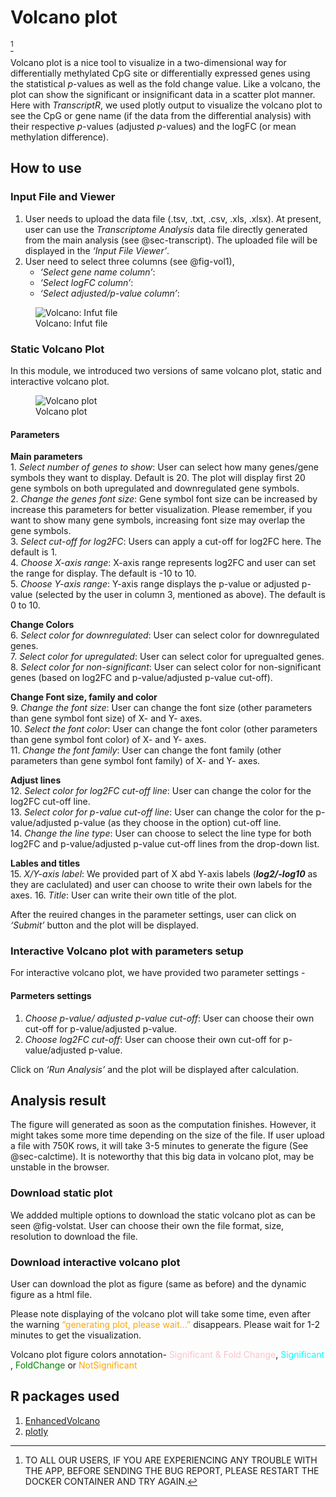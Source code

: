 
# Volcano plot {#sec-volcano}
^[TO ALL OUR USERS, IF YOU ARE EXPERIENCING ANY TROUBLE WITH THE APP, BEFORE SENDING THE BUG REPORT, PLEASE RESTART THE DOCKER CONTAINER AND TRY AGAIN.]

Volcano plot is a nice tool to visualize in a two-dimensional way for differentially methylated CpG site or differentially expressed genes using the statistical *p*-values as well as the fold change value. Like a volcano, the plot can show the significant or insignificant data in a scatter plot manner.
Here with *TranscriptR*, we used plotly output to visualize the volcano plot to see the CpG or gene name (if the data from the differential analysis) with their respective *p*-values (adjusted *p*-values) and the logFC (or mean methylation difference).

## How to use
### Input File and Viewer
1. User needs to upload the data file (.tsv, .txt, .csv, .xls, .xlsx). At present, user can use the *Transcriptome Analysis* data file directly generated from the main analysis (see @sec-transcript). The uploaded file will be displayed in the *'Input File Viewer'*.
2. User need to select three columns (see @fig-vol1),
    - *'Select gene name column'*:
    - *'Select logFC column'*:
    - *'Select adjusted/p-value column'*:

![Volcano: Infut file](images/volcano/volcano1.png){#fig-vol1}

### Static Volcano Plot
In this module, we introduced two versions of same volcano plot, static and interactive volcano plot. 

![Volcano plot](images/volcano/volcano2.png){#fig-volstat}

#### Parameters 
**Main parameters** \
1. *Select number of genes to show*: User can select how many genes/gene symbols they want to display. Default is 20. The plot will display first 20 gene symbols on both upregulated and downregulated gene symbols. \
2. *Change the genes font size*: Gene symbol font size can be increased by increase this parameters for better visualization. Please remember, if you want to show many gene symbols, increasing font size may overlap the gene symbols. \
3. *Select cut-off for log2FC*: Users can apply a cut-off for log2FC here. The default is 1. \
4. *Choose X-axis range*: X-axis range represents log2FC and user can set the range for display. The default is -10 to 10. \
5. *Choose Y-axis range*: Y-axis range displays the p-value or adjusted p-value (selected by the user in column 3, mentioned as above). The default is 0 to 10.

**Change Colors** \
6. *Select color for downregulated*: User can select color for downregulated genes. \
7. *Select color for upregulated*: User can select color for upregualted genes. \
8. *Select color for non-significant*: User can select color for non-significant genes (based on log2FC and p-value/adjusted p-value cut-off).

**Change Font size, family and color** \
9. *Change the font size*: User can change the font size (other parameters than gene symbol font size) of X- and Y- axes. \
10. *Select the font color*: User can change the font color (other parameters than gene symbol font color) of X- and Y- axes. \
11. *Change the font family*: User can change the font family (other parameters than gene symbol font family) of X- and Y- axes.

**Adjust lines** \
12. *Select color for log2FC cut-off line*: User can change the color for the log2FC cut-off line. \
13. *Select color for p-value cut-off line*: User can change the color for the p-value/adjusted p-value (as they choose in the option) cut-off line. \
14. *Change the line type*: User can choose to select the line type for both log2FC and p-value/adjusted p-value cut-off lines from the drop-down list.

**Lables and titles** \
15. *X/Y-axis label*: We provided part of X abd Y-axis labels (***log2/-log10*** as they are caclulated) and user can choose to write their own labels for the axes.
16. *Title*: User can write their own title of the plot.

After the reuired changes in the parameter settings, user can click on *'Submit'* button and the plot will be displayed.

### Interactive Volcano plot with parameters setup
For interactive volcano plot, we have provided two parameter settings - 

#### Parmeters settings
1. *Choose p-value/ adjusted p-value cut-off*: User can choose their own cut-off for p-value/adjusted p-value.
2. *Choose log2FC cut-off*: User can choose their own cut-off for p-value/adjusted p-value.

Click on *'Run Analysis'* and the plot will be displayed after calculation.

## Analysis result
The figure will generated as soon as the computation finishes. However, it might takes some more time depending on the size of the file. If user upload a file with 750K rows, it will take 3-5 minutes to generate the figure (See @sec-calctime). It is noteworthy that this big data in volcano plot, may be unstable in the browser.

### Download static plot
We addded multiple options to download the static volcano plot as can be seen @fig-volstat. User can choose their own the file format, size, resolution to download the file.

### Download interactive volcano plot
User can download the plot as figure (same as before) and the dynamic figure as a html file.

::: {.callout-note}
Please note displaying of the volcano plot will take some time, even after the warning ["generating plot, please wait..."]{style="color: orange;"} \textcolor{orange}{"generating plot, please wait..."} disappears. Please wait for 1-2 minutes to get the visualization. 
:::



::: {.callout-tip}
Volcano plot figure colors annotation- [Significant \& Fold Change]{style="color: pink;"}\textcolor{pink}{"Significant \& Fold Change"}, [Significant]{style="color: cyan;"} \textcolor{cyan}{"Significant"}, [FoldChange]{style="color: green;"} \textcolor{green}{FoldChange} or [NotSignificant]{style="color: orange;"} \textcolor{orange}{"Notsignificant"}
:::


## R packages used
1. [EnhancedVolcano]()
2. [plotly](https://cran.r-project.org/web/packages/plotly/plotly.pdf)
